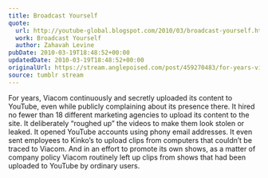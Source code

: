 ```yaml
---
title: Broadcast Yourself
quote:
  url: http://youtube-global.blogspot.com/2010/03/broadcast-yourself.html
  work: Broadcast Yourself
  author: Zahavah Levine
pubDate: 2010-03-19T18:48:52+00:00
updatedDate: 2010-03-19T18:48:52+00:00
originalUrl: https://stream.anglepoised.com/post/459270483/for-years-viacom-continuously-and-secretly
source: tumblr stream
---
```


For years, Viacom continuously and secretly uploaded its content to YouTube, even while publicly complaining about its presence there. It hired no fewer than 18 different marketing agencies to upload its content to the site. It deliberately &ldquo;roughed up&rdquo; the videos to make them look stolen or leaked. It opened YouTube accounts using phony email addresses. It even sent employees to Kinko&rsquo;s to upload clips from computers that couldn&rsquo;t be traced to Viacom. And in an effort to promote its own shows, as a matter of company policy Viacom routinely left up clips from shows that had been uploaded to YouTube by ordinary users.
